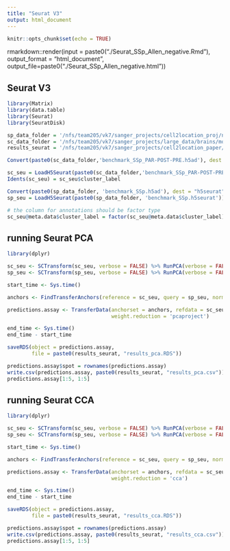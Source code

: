 ```yaml
---
title: "Seurat V3"
output: html_document
---
```


```r
knitr::opts_chunk$set(echo = TRUE)
```

rmarkdown::render(input = paste0("./Seurat_SSp_Allen_negative.Rmd"), 
                  output_format = "html_document", 
                  output_file=paste0("./Seurat_SSp_Allen_negative.html"))

## Seurat V3

```r
library(Matrix)
library(data.table)
library(Seurat)
library(SeuratDisk)
```

```r
sp_data_folder = '/nfs/team205/vk7/sanger_projects/cell2location_proj/notebooks/data/viseum_cortex_trial/'
sc_data_folder = '/nfs/team205/vk7/sanger_projects/large_data/brains/mouse_allen/'
results_seurat = '/nfs/team205/vk7/sanger_projects/cell2location_paper/notebooks/selected_results/benchmarking/allen_negative/seurat_new/'

Convert(paste0(sc_data_folder,'benchmark_SSp_PAR-POST-PRE.h5ad'), dest = "h5seurat", overwrite = TRUE)

sc_seu = LoadH5Seurat(paste0(sc_data_folder,'benchmark_SSp_PAR-POST-PRE.h5seurat'))
Idents(sc_seu) = sc_seu$cluster_label
```

```r
Convert(paste0(sp_data_folder, 'benchmark_SSp.h5ad'), dest = "h5seurat", overwrite = TRUE)
sp_seu = LoadH5Seurat(paste0(sp_data_folder, 'benchmark_SSp.h5seurat'))
```

```r
# the column for annotations should be factor type
sc_seu@meta.data$cluster_label = factor(sc_seu@meta.data$cluster_label)
```

## running Seurat PCA

```r
library(dplyr)

sc_seu <- SCTransform(sc_seu, verbose = FALSE) %>% RunPCA(verbose = FALSE)
sp_seu <- SCTransform(sp_seu, verbose = FALSE) %>% RunPCA(verbose = FALSE)

start_time <- Sys.time()

anchors <- FindTransferAnchors(reference = sc_seu, query = sp_seu, normalization.method = "SCT")

predictions.assay <- TransferData(anchorset = anchors, refdata = sc_seu$cluster_label,
                                  weight.reduction = 'pcaproject')

end_time <- Sys.time()
end_time - start_time
```

```r
saveRDS(object = predictions.assay,
        file = paste0(results_seurat, "results_pca.RDS"))

predictions.assay$spot = rownames(predictions.assay)
write.csv(predictions.assay, paste0(results_seurat, "results_pca.csv"))
predictions.assay[1:5, 1:5]
```

## running Seurat CCA

```r
library(dplyr)

sc_seu <- SCTransform(sc_seu, verbose = FALSE) %>% RunPCA(verbose = FALSE)
sp_seu <- SCTransform(sp_seu, verbose = FALSE) %>% RunPCA(verbose = FALSE)

start_time <- Sys.time()

anchors <- FindTransferAnchors(reference = sc_seu, query = sp_seu, normalization.method = "SCT", reduction='cca')

predictions.assay <- TransferData(anchorset = anchors, refdata = sc_seu$cluster_label,
                                  weight.reduction = 'cca')

end_time <- Sys.time()
end_time - start_time
```

```r
saveRDS(object = predictions.assay,
        file = paste0(results_seurat, "results_cca.RDS"))

predictions.assay$spot = rownames(predictions.assay)
write.csv(predictions.assay, paste0(results_seurat, "results_cca.csv"))
predictions.assay[1:5, 1:5]
```
